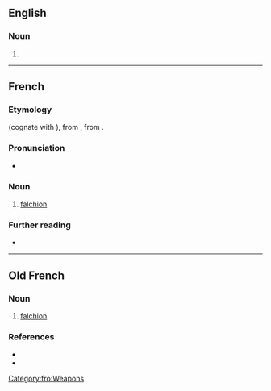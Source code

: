 ==English==

===Noun===
{{en-noun}}

# {{obsolete form of|en|falchion}}

----

==French==

===Etymology===
{{etyl|fro|fr}} {{m|fro|fauchon}} (cognate with {{cog|it|falcione}}), from {{etyl|VL.|fr}} {{m|la|*falciōnem}}, from {{etyl|la|fr}} {{m|la|falx}}.

===Pronunciation===
* {{fr-IPA}}

===Noun===
{{fr-noun|m}}

# [[falchion]]

===Further reading===
* {{R:TLFi}}

{{C|fr|Swords}}

----

==Old French==

===Noun===
{{fro-noun|m}}

# [[falchion]]

===References===
* {{R:Godefroy}}
* {{R:Anglo-Norman On-Line Hub|fauchun}}

[[Category:fro:Weapons]]